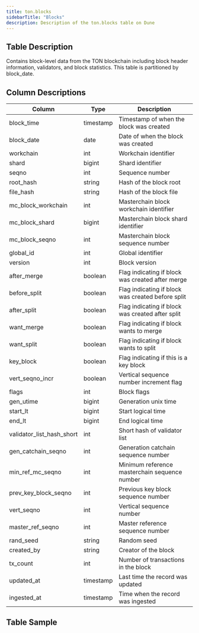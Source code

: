 ```yaml
---
title: ton.blocks
sidebarTitle: "Blocks"
description: Description of the ton.blocks table on Dune
---
```


## Table Description
Contains block-level data from the TON blockchain including block header information, validators, and block statistics. This table is partitioned by block_date.

## Column Descriptions
| Column | Type | Description |
|--------|------|-------------|
| block_time | timestamp | Timestamp of when the block was created |
| block_date | date | Date of when the block was created |
| workchain | int | Workchain identifier |
| shard | bigint | Shard identifier |
| seqno | int | Sequence number |
| root_hash | string | Hash of the block root |
| file_hash | string | Hash of the block file |
| mc_block_workchain | int | Masterchain block workchain identifier |
| mc_block_shard | bigint | Masterchain block shard identifier |
| mc_block_seqno | int | Masterchain block sequence number |
| global_id | int | Global identifier |
| version | int | Block version |
| after_merge | boolean | Flag indicating if block was created after merge |
| before_split | boolean | Flag indicating if block was created before split |
| after_split | boolean | Flag indicating if block was created after split |
| want_merge | boolean | Flag indicating if block wants to merge |
| want_split | boolean | Flag indicating if block wants to split |
| key_block | boolean | Flag indicating if this is a key block |
| vert_seqno_incr | boolean | Vertical sequence number increment flag |
| flags | int | Block flags |
| gen_utime | bigint | Generation unix time |
| start_lt | bigint | Start logical time |
| end_lt | bigint | End logical time |
| validator_list_hash_short | int | Short hash of validator list |
| gen_catchain_seqno | int | Generation catchain sequence number |
| min_ref_mc_seqno | int | Minimum reference masterchain sequence number |
| prev_key_block_seqno | int | Previous key block sequence number |
| vert_seqno | int | Vertical sequence number |
| master_ref_seqno | int | Master reference sequence number |
| rand_seed | string | Random seed |
| created_by | string | Creator of the block |
| tx_count | int | Number of transactions in the block |
| updated_at | timestamp | Last time the record was updated |
| ingested_at | timestamp | Time when the record was ingested |

## Table Sample
<TableSample tableSchema="ton" tableName="blocks" />